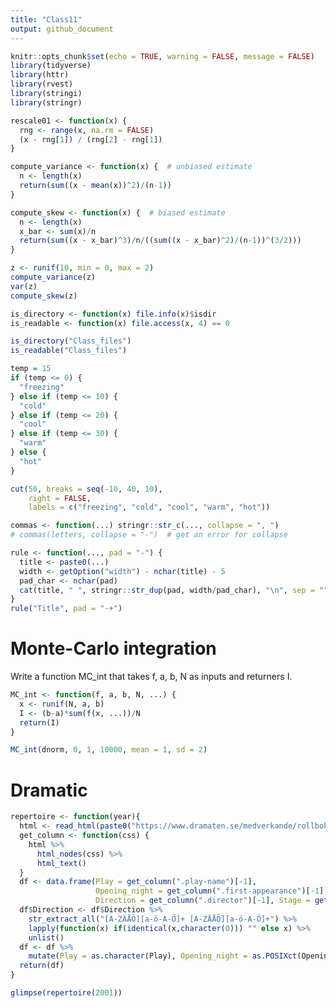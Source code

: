 ```yaml
---
title: "Class11"
output: github_document
---
```


```r
knitr::opts_chunk$set(echo = TRUE, warning = FALSE, message = FALSE)
library(tidyverse)
library(httr)
library(rvest)
library(stringi)
library(stringr)
```


```r
rescale01 <- function(x) {
  rng <- range(x, na.rm = FALSE)
  (x - rng[1]) / (rng[2] - rng[1])
}

compute_variance <- function(x) {  # unbiased estimate
  n <- length(x)
  return(sum((x - mean(x))^2)/(n-1))
}

compute_skew <- function(x) {  # biased estimate
  n <- length(x)
  x_bar <- sum(x)/n
  return(sum((x - x_bar)^3)/n/((sum((x - x_bar)^2)/(n-1))^(3/2)))
}

z <- runif(10, min = 0, max = 2)
compute_variance(z)
var(z)
compute_skew(z)

is_directory <- function(x) file.info(x)$isdir
is_readable <- function(x) file.access(x, 4) == 0

is_directory("Class_files")
is_readable("Class_files")

temp = 15
if (temp <= 0) {
  "freezing"
} else if (temp <= 10) {
  "cold"
} else if (temp <= 20) {
  "cool"
} else if (temp <= 30) {
  "warm"
} else {
  "hot"
}

cut(50, breaks = seq(-10, 40, 10),
    right = FALSE,
    labels = c("freezing", "cold", "cool", "warm", "hot"))

commas <- function(...) stringr::str_c(..., collapse = ", ")
# commas(letters, collapse = "-")  # get an error for collapse 

rule <- function(..., pad = "-") {
  title <- paste0(...)
  width <- getOption("width") - nchar(title) - 5
  pad_char <- nchar(pad)
  cat(title, " ", stringr::str_dup(pad, width/pad_char), "\n", sep = "")
}
rule("Title", pad = "-+")
```

# Monte-Carlo integration
Write a function MC_int that takes f, a, b, N as inputs and returners I.

```r
MC_int <- function(f, a, b, N, ...) {
  x <- runif(N, a, b)
  I <- (b-a)*sum(f(x, ...))/N
  return(I)
}

MC_int(dnorm, 0, 1, 10000, mean = 1, sd = 2)
```

# Dramatic

```r
repertoire <- function(year){
  html <- read_html(paste0("https://www.dramaten.se/medverkande/rollboken/?category=date&query=", year))
  get_column <- function(css) {
    html %>%
      html_nodes(css) %>%
      html_text()
  }
  df <- data.frame(Play = get_column(".play-name")[-1], 
                   Opening_night = get_column(".first-appearance")[-1],
                   Direction = get_column(".director")[-1], Stage = get_column(".stage")[-1])
  df$Direction <- df$Direction %>%
    str_extract_all("[A-ZÄÅÖ][a-ö-A-Ö]+ [A-ZÄÅÖ][a-ö-A-Ö]+") %>%
    lapply(function(x) if(identical(x,character(0))) "" else x) %>%
    unlist()
  df <- df %>%
    mutate(Play = as.character(Play), Opening_night = as.POSIXct(Opening_night), Stage = as.character(Stage))
  return(df)
}

glimpse(repertoire(2001))
```




